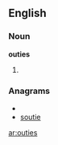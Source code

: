 ==English==

===Noun===
'''outies'''

# {{plural of|[[outie]]}}

===Anagrams===
* {{alphagram|eiostu}}
* [[soutie#English|soutie]]

[[ar:outies]]